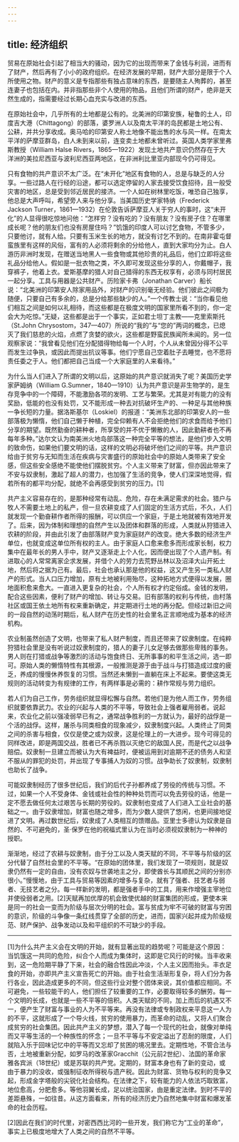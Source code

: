 ```yaml
---
---
---
```

title: 经济组织
---




贸易在原始社会引起了相当大的骚动，因为它的出现而带来了金钱与利润，进而有了财产，然后再有了小小的政府组织。在经济发展的早期，财产大部分是限于个人所使用之物。财产的意义是专指那些有独占意味的东西，是要随主人殉葬的，甚至连妻子也包括在内。并非指那些非个人使用的物品，且他们所谓的财产，绝非是天然生成的，指需要经过长期心血充实与改进的东西。

在原始社会中，几乎所有的土地都是公有的。北美洲的印第安族，秘鲁的土人，印度吉大港（Chittagong）的部落，婆罗洲人以及南太平洋的岛民都是土地公有、公耕，并共分享收成。奥马哈的印第安人称土地像不能出售的水与风一样。在南太平洋的萨摩亚群岛，白人未到来以前，连变卖土地都未曾听过。英国人类学家里弗斯教授（William Halse Rivers，1865—1922）发现土地共产意识仍然存在于大洋洲的美拉尼西亚与波利尼西亚两地区，在非洲利比里亚内部现今仍可得见。

只有食物的共产意识不太广泛。在“未开化”地区有食物的人，总是与缺乏的人分享。一些过路人在行经的沿途，都可以选定停留的人家去接受饮食招待，且一般受灾害的地区，总是受到邻近居民的接济。一个人如在树林里吃饭，唯恐自己独享，他总是大声呼叫，希望旁人来与他分享。当美国历史学家特纳（Frederick Jackson Turner，1861—1932）在伦敦告诉萨摩亚人关于穷人的事时，这“未开化”的人显得很吃惊地问他：“怎样穷？没有吃的？没有朋友？没有房子住？在哪里成长呢？他的朋友们也没有房屋住吗？”饥饿的印度人可以讨乞食物，不管多少，只要他讨，就有人给。只要有玉米生长的地方，就没有讨乞不到的。在南非霍屯督蛮族里有这样的风俗，富有的人必须将剩余的分给他人，直到大家均分为止。白人游历非洲时发现，在赠送当地黑人一些食物或其他珍贵的礼品后，他们立即将这些礼品分给他人。假如是一批衣物之类，不久即可发现这些分享的人，你戴帽子，我穿裤子，他着上衣。爱斯基摩的猎人对自己猎得的东西无权享有，必须与同村居民一起分享。工具与用器是公共财产。历险家卡弗（Jonathan Carver）船长说：“北美洲的印第安人除家用品外，对财产的识别毫无经验。他们彼此之间极为随便，只要自己有多余的，总是分给那些缺少的人。”一个传教士说：“当你看见他们相互之间是如何以礼相待，而这些都是在极度文明的国家里所看不到的，你一定会大为吃惊。”无疑，这些都是出于一个事实，正如君士坦丁主教——克里索斯托（St.John Chrysostom，347—407）所说的“我的”与“您的”两词的概念，已熄灭了我们慈悲的火焰，点燃了贪婪的欲火，这些都是野蛮民族闻所未闻的。另一位观察家说：“我曾看见他们在分配猎得物给每一个人时，个人从未曾因分得不公平而发生过争执，或因此而提出抗议等事。他们宁愿自己空着肚子去睡觉，也不愿将责任委之于人。他们都把自己当成一个大家庭里的人来看待。”

为什么当人们进入了所谓的文明以后，这原始的共产意识就消失了呢？美国历史学家萨姆纳（William G.Sumner，1840—1910）认为共产意识是非生物学的，是生存竞争中的一个障碍，不能激励各项的发明、工艺与繁荣。尤其是对有能力的没有奖励，低能的也没有处罚，又不能形成一种去对抗破坏生产的、一种足与其他种族一争长短的力量。据洛斯基尔（Loskiel）的报道：“美洲东北部的印第安人的一些部落极为懒惰，他们自己懒于种植，完全仰赖有人不会拒绝他们的求食而给予他们分享的期望。既然勤奋的耕种者，所享受的并不优于懒散的人，因此勤耕者也不再每年多种。”达尔文认为南美洲火地岛部落这一种完全平等的想法，是他们步入文明的致命伤，如果他们要文明的话，这样的文明必将破坏他们之间的平等。共产意识给由于贫穷与无知而生活在疾病与灾害盛行的原始社会中的原始人类带来了安全感，但这些安全感绝不能使他们摆脱贫穷。个人主义带来了财富，但亦因此带来了不安与奴隶制，激起了超人的潜力，也加强了生活的竞争，使人们深深地觉得，假若所有的都平均分配，就绝不会再感受到贫穷的压力。[1]

共产主义容易存在的，是那种经常有动乱、危险，存在未满足需求的社会。猎户与牧人不需要土地上的私产，但一旦农耕变成了人们固定的生活方式后，不久，人们就发现一个勤奋耕作者所得的报酬，可以供应一个家庭，于是土地就被有效地开发了。后来，因为体制和理想的自然产生以及团体和群落的形成，人类就从狩猎进入农耕的阶段，并由此引发了由部落财产变为家庭财产的改变。绝大多数的经济生产单位，也就变成这单位所有权的主人。由于家庭人口愈来愈多而形成家长制，权力集中在最年长的男人手中，财产又逐渐走上个人化，因而便出现了个人遗产制。有进取心的人常常离家企求发展，并借个人的劳力去荒野丛林以及沼泽大山开拓土地，然后将之据为己有。最后，社会也承认那是他的权益，这又产生另一类私人财产的形式。当人口压力增加，原有土地被利用殆尽，这种拓地方式便得以发展，圈地面积愈来愈大。一直进入更复杂的社会，个人所有权才约定俗成。金钱的发明，配合这些因素，便利了财产的增加、转让与交易。旧有部落的权利与传统，由村落社区或国王依土地所有权来重新确定，并定期进行土地的再分配。但经过新旧之间的一段自然的动荡时期后，私人财产在历史性的社会里名正言顺地成为基本的经济机构。

农业制虽然创造了文明，也带来了私人财产制度，而且还带来了奴隶制度。在纯粹狩猎社会里是没有听说过奴隶制度的，猎人的妻子儿女足够去做那些卑贱的事务。男人则在打猎或战争等激烈的活动与饱食终日、无所事事的和平生活之间，选一即可。原始人类的懒惰特性有其根源，一般推测是源于由于战斗与打猎造成过度的疲乏，养成的慢慢休养恢复的习惯。当然还未懒到一直躺在床上不起来。要使这类无规则的活动转变为有规律的工作，有两样事是必需的：耕作常规与劳力组织。

若人们为自己工作，劳务组织就显得松懈与自然。若他们是为他人而工作，劳务组织就要依靠武力。农业的兴起与人类的不平等，导致社会上强者雇用弱者。说起来，农业化之前以强凌弱早已有之，通常战争胜利的一方就认为，最好的战俘是一个活的战俘。这样，屠杀与同类相食的现象减少，奴隶制度兴起。人类终止了同类之间的杀害与相食，仅仅是使之或为奴隶，这是伦理上的一大进步。现今可得见的同样改进，即是两国交战，胜者已不再杀戮以灭绝它的敌国人民，而是代之以战争赔偿。奴隶制一旦建立而被认为大有裨益时，便被运用到对逾期不还的债务人和坚不服从的罪犯的处罚，并出现了专事捕人为奴的习惯。战争助长了奴隶制，奴隶制也助长了战争。

可能奴隶制经历了很多世纪后，我们的后代子孙都养成了劳役的传统与习惯。不过，如果一个人不受身体、金钱或社会性的种种处罚而可以免去劳役的话，他是一定不愿去做任何太过艰苦与长期的劳役的。奴隶制也变成了人们进入工业社会的基础之一。由于奴隶增加，财富也随之增多，而为少数人提供了悠闲，也更间接地促进了文明。再过数世纪后，奴隶成了人类相互的馈赠品。亚里士多德认为奴隶是自然的、不可避免的，圣·保罗在他的祝福式里认为在当时必须视奴隶制为一种神的授职。

渐渐地，经过了农耕与奴隶制，由于分工以及人类天赋的不同，不平等与阶级的区分代替了自然社会里的不平等。“在原始的团体里，我们发现了一项规则，就是奴隶仍然有一定的自由，没有农奴与世袭地主之分，即使酋长与其顺民之间的分别亦很小。”慢慢地，由于工具与贸易等因素的增多与复杂，就有了强者、技艺者与弱者、无技艺者之分。每一样新的发明，都是强者手中的工具，用来作增强主宰地位并使役弱者之用。[2]天赋再加优厚的机会致使优越的财富集团的形成，更使本来是同一的社会一变而为阶级与层次分明的社会。富与贫成为牢不可破的财富与穷困的意识，阶级的斗争像一条红线贯穿了全部的历史，进而，国家兴起并成为阶级规范、财产保护、战争发动以及和平组织的不可缺少的手段。



* * *



[1]为什么共产主义会在文明的开始，就有显著出现的趋势呢？可能是这个原因：当饥饿这一共同的危险，纠合个人而成为集体时，这即是它风行的时候。当丰收来到，这一危险期平静了下来，社会的融合性因此冲淡，个人主义因而抬头。丰衣足食的开始，亦即共产主义宣告死亡的开始。由于社会生活渐形复杂，将人们分为各行各业，因此造成更多的不同，但这些行业对整个团体来说，其价值都应相同。不可避免，一些较能干的人，他们担任了较重要的工作，必要取得较多的酬劳。每一个文明的长成，也就是一些不平等的倍积。人类天赋的不同，加上而后的机遇又不一，便产生了财富与事业的人为不平等来。再没有法律或专制政权来平息这一人为的不平，这就形成了一个导火线，贫穷的使用暴力，而革命的动乱，又将人们聚合成贫穷的社会集团。因此共产主义的梦想，潜入了每一个现代的社会，就像对单纯而又平等生活的一个种族性的怀念；一旦不平等与不安定溢出了忍耐的限度，人们就陷入乐于回味记忆中的平等而又忘却了贫困的境况里去。定期性地，不管合法与否，土地被重新分配，如罗马的改革家Gracchit（公元前2世纪）、法国的革命家雅各宾派（18世纪）或是苏联的共产党。定期的，财富本身也有了新的变动，或由于暴力的没收，或强制征收所得税与遗产税。因此为财富、货物与权利的竞争又起，形成金字塔般的尖锐化社会结构。在法律之下，较有能力的人依法巧取致富，地位愈高，分肥愈多。等他羽翼长成，足以统治国家，由是重定法律。到时不平的差距悬殊，一如往昔。从这方面看来，所有的经济历史乃自然地集中财富和爆发革命的社会历程。

[2]因此在我们的时代里，对密西西比河的一些开发，我们称它为“工业的革命”，事实上已极度地增大了人类之间的自然不平等。